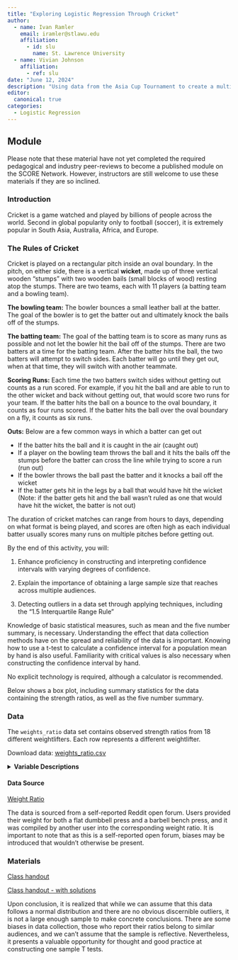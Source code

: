 ```yaml
---
title: "Exploring Logistic Regression Through Cricket"
author:
  - name: Ivan Ramler
    email: iramler@stlawu.edu
    affiliation:
      - id: slu
        name: St. Lawrence University
  - name: Vivian Johnson
    affiliation:
      - ref: slu
date: "June 12, 2024"
description: "Using data from the Asia Cup Tournament to create a multiple logistic regression model."
editor: 
  canonical: true
categories:
  - Logistic Regression 
---
```


## Module

Please note that these material have not yet completed the required pedagogical and industry peer-reviews to become a published module on the SCORE Network. However, instructors are still welcome to use these materials if they are so inclined.

### Introduction

Cricket is a game watched and played by billions of people across the world. Second in global popularity only to football (soccer), it is extremely popular in South Asia, Australia, Africa, and Europe.

### The Rules of Cricket

Cricket is played on a rectangular pitch inside an oval boundary. In the pitch, on either side, there is a vertical **wicket**, made up of three vertical wooden "stumps" with two wooden bails (small blocks of wood) resting atop the stumps. There are two teams, each with 11 players (a batting team and a bowling team).

**The bowling team:** The bowler bounces a small leather ball at the batter. The goal of the bowler is to get the batter out and ultimately knock the bails off of the stumps.

**The batting team:** The goal of the batting team is to score as many runs as possible and not let the bowler hit the bail off of the stumps. There are two batters at a time for the batting team. After the batter hits the ball, the two batters will attempt to switch sides. Each batter will go until they get out, when at that time, they will switch with another teammate.

**Scoring Runs:** Each time the two batters switch sides without getting out counts as a run scored. For example, if you hit the ball and are able to run to the other wicket and back without getting out, that would score two runs for your team. If the batter hits the ball on a bounce to the oval boundary, it counts as four runs scored. If the batter hits the ball over the oval boundary on a fly, it counts as six runs.

**Outs:** Below are a few common ways in which a batter can get out

-   If the batter hits the ball and it is caught in the air (caught out)
-   If a player on the bowling team throws the ball and it hits the bails off the stumps before the batter can cross the line while trying to score a run (run out)
-   If the bowler throws the ball past the batter and it knocks a bail off the wicket
-   If the batter gets hit in the legs by a ball that would have hit the wicket (Note: if the batter gets hit and the ball wasn't ruled as one that would have hit the wicket, the batter is not out)

The duration of cricket matches can range from hours to days, depending on what format is being played, and scores are often high as each individual batter usually scores many runs on multiple pitches before getting out.

::: {.callout-note collapse="true" title="Learning Objectives" appearance="minimal"}
By the end of this activity, you will:

1.  Enhance proficiency in constructing and interpreting confidence intervals with varying degrees of confidence.

2.  Explain the importance of obtaining a large sample size that reaches across multiple audiences.

3.  Detecting outliers in a data set through applying techniques, including the "1.5 Interquartile Range Rule"
:::

::: {.callout-note collapse="true" title="Methods" appearance="minimal"}
Knowledge of basic statistical measures, such as mean and the five number summary, is necessary. Understanding the effect that data collection methods have on the spread and reliability of the data is important. Knowing how to use a t-test to calculate a confidence interval for a population mean by hand is also useful. Familiarity with critical values is also necessary when constructing the confidence interval by hand.
:::

::: {.callout-note collapse="true" title="Technology Requirements" appearance="minimal"}
No explicit technology is required, although a calculator is recommended.
:::

Below shows a box plot, including summary statistics for the data containing the strength ratios, as well as the five number summary.  

### Data

The `weights_ratio` data set contains observed strength ratios from 18 different weightlifters. Each row represents a different weightlifter.

Download data: [weights_ratio.csv](weights_ratio.csv)

<details>

<summary><b>Variable Descriptions</b></summary>

| Variable | Description                                             |
|----------|---------------------------------------------------------|
| Ratio    | Flat dumbbell press to barbell bench press weight ratio |

</details>

#### Data Source

[Weight Ratio](https://www.reddit.com/r/Fitness/comments/35q4i3/how_much_do_you_dumbbell_flat_bench_compared_to/)

The data is sourced from a self-reported Reddit open forum. Users provided their weight for both a flat dumbbell press and a barbell bench press, and it was compiled by another user into the corresponding weight ratio. It is important to note that as this is a self-reported open forum, biases may be introduced that wouldn't otherwise be present.

### Materials

[Class handout](weight_ratio_worksheet.docx)

[Class handout - with solutions](weight_ratio_worksheet_SOLUTIONS.docx)

::: {.callout-note collapse="true" title="Conclusion" appearance="minimal"}
Upon conclusion, it is realized that while we can assume that this data follows a normal distribution and there are no obvious discernible outliers, it is not a large enough sample to make concrete conclusions. There are some biases in data collection, those who report their ratios belong to similar audiences, and we can't assume that the sample is reflective. Nevertheless, it presents a valuable opportunity for thought and good practice at constructing one sample T tests.
:::
